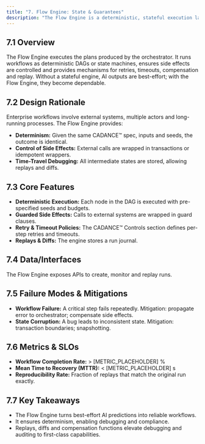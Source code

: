 ```yaml
---
title: "7. Flow Engine: State & Guarantees"
description: "The Flow Engine is a deterministic, stateful execution layer that provides enterprise-grade guarantees for AI-driven workflows."
---
```


## 7.1 Overview

The Flow Engine executes the plans produced by the orchestrator. It runs workflows as deterministic DAGs or state machines, ensures side effects are controlled and provides mechanisms for retries, timeouts, compensation and replay. Without a stateful engine, AI outputs are best-effort; with the Flow Engine, they become dependable.

## 7.2 Design Rationale

Enterprise workflows involve external systems, multiple actors and long-running processes. The Flow Engine provides:

- **Determinism:** Given the same CADANCE™ spec, inputs and seeds, the outcome is identical.
- **Control of Side Effects:** External calls are wrapped in transactions or idempotent wrappers.
- **Time-Travel Debugging:** All intermediate states are stored, allowing replays and diffs.

## 7.3 Core Features

- **Deterministic Execution:** Each node in the DAG is executed with pre-specified seeds and budgets.
- **Guarded Side Effects:** Calls to external systems are wrapped in guard clauses.
- **Retry & Timeout Policies:** The CADANCE™ Controls section defines per-step retries and timeouts.
- **Replays & Diffs:** The engine stores a run journal.

## 7.4 Data/Interfaces

The Flow Engine exposes APIs to create, monitor and replay runs.

## 7.5 Failure Modes & Mitigations

- **Workflow Failure:** A critical step fails repeatedly. Mitigation: propagate error to orchestrator; compensate side effects.
- **State Corruption:** A bug leads to inconsistent state. Mitigation: transaction boundaries; snapshotting.

## 7.6 Metrics & SLOs

- **Workflow Completion Rate:** > [METRIC_PLACEHOLDER] %
- **Mean Time to Recovery (MTTR):** < [METRIC_PLACEHOLDER] s
- **Reproducibility Rate:** Fraction of replays that match the original run exactly.

## 7.7 Key Takeaways

- The Flow Engine turns best-effort AI predictions into reliable workflows.
- It ensures determinism, enabling debugging and compliance.
- Replays, diffs and compensation functions elevate debugging and auditing to first-class capabilities.